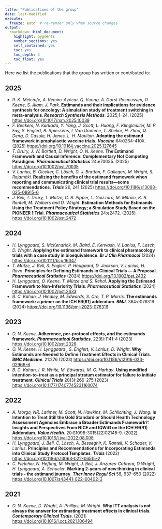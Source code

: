 ```yaml
---
title: "Publications of the group"
date: last-modified
execute:   
  freeze: auto  # re-render only when source changes
output: 
  rmarkdown::html_document:
    highlight: pygments
    number_sections: yes
    self_contained: yes
    toc: yes
    toc_depth: 3
    toc_float: yes
---
```


Here we list the publications that the group has written or contributed to:

## 2025

- *R. K. Metcalfe, A. Remiro-Azócar, Q. Vuong, A. Gorst-Rasmussen, O. Keene, S. Alam, J. Park.* **Estimands and their implications for evidence synthesis for oncology: A simulation study of treatment switching in meta-analysis**. ***Research Synthesis Methods***. 2025;1–24. (2025) <https://doi.org/10.1017/rsm.2025.10039> 
- *F. Beckers, N. Karkada, Y. Yang, J. Scott, L. Huang, F. Klinglmüller, M. P. Fay, S. Englert, B. Spiessens, I. Van Dromme, T. Shekar, H. Zhou, Q. Deng, D. Casula, H. Janes, L. H. Moulton.* **Adopting the estimand framework in prophylactic vaccine trials**. ***Vaccine*** 64:0264-410X. (2025) <https://doi.org/10.1016/j.vaccine.2025.127645>
- *T. Drury, J. W. Bartlett, D. Wright, O. N. Keene.* **The Estimand Framework and Causal Inference: Complementary Not Competing Paradigms**. ***Pharmaceutical Statistics*** 24:e70035. (2025) <https://doi.org/10.1002/pst.70035>
- *V. Lanius, B. Glocker, C. Lösch, D. J. Bratton, F. Callegari, M. Wright, S. Rajamäki.* **Realizing the benefits of the estimand framework when reporting and communicating clinical trial results—some recommendations**. ***Trials*** 26, 241 (2025) <https://doi.org/10.1186/s13063-025-08915-6>
- *J. Bell, T. Drury, T. Mütze, C. B. Pipper, L. Guizzaro, M. Mitroiu, K. R. Rantell, M. Wolbers and D. Wright*. **Estimation Methods for Estimands Using the Treatment Policy Strategy; a Simulation Study Based on the PIONEER 1 Trial**. ***Pharmaceutical Statistics*** 24:e2472. (2025) <https://doi.org/10.1002/pst.2472>


## 2024
- *H. Lynggaard, S. McKendrick, M. Baird, E. Kerwash,  V. Lanius, F. Lasch, D. Wright*. **Applying the estimand framework to clinical pharmacology trials with a case study in bioequivalence**. ***Br J Clin Pharmacol*** (2024) <https://doi.org/10.1111/bcp.16347>
- *T. Mütze, J. Bell, S. Englert, P. Hougaard, D. Jackson, V. Lanius, H. Ravn*. **Principles for Defining Estimands in Clinical Trials — A Proposal**. ***Pharmaceutical Statistics*** (2024) <https://doi.org/10.1002/pst.2432>
- *H. Lynggaard, O. Keene, T. Mütze and S. Rehal*. **Applying the Estimand Framework to Non-Inferiority Trials**. ***Pharmaceutical Statistics*** (2024) <https://doi.org/10.1002/pst.2433>
- *B. C. Kahan, J. Hindley, M. Edwards, S. Cro, T. P. Morris*. **The estimands framework: a primer on the ICH E9(R1) addendum**. ***BMJ***. 384:e076316 (2024) <https://doi.org/10.1136/bmj-2023-076316>

## 2023
- *O. N. Keene*. **Adherence, per‐protocol effects, and the estimands framework**. ***Pharmaceutical Statistics***.  22(6):1141-4 (2023) <https://doi.org/10.1002/pst.2326>
- *O. N. Keene, H. Lynggaard , S. Englert, V. Lanius, D. Wright*. **Why Estimands are Needed to Define Treatment Effects in Clinical Trials**. ***BMC Medicine***. 21:276 (2023) <https://doi.org/10.1186/s12916-023-02969-6>
- *B. C. Kahan, I. R. White, M. Edwards, M. O. Harhay*. **Using modified intention-to-treat as a principal stratum estimator for failure to initiate treatment**. ***Clinical Trials*** 20(3):269-275 (2023)  <https://doi.org/10.1177/17407745231160074>

## 2022
- *A. Morga, NR. Latimer, M. Scott, N. Hawkins, M. Schlichting, J. Wang*. **Is Intention to Treat Still the Gold Standard or Should Health Technology Assessment Agencies Embrace a Broader Estimands Framework?: Insights and Perspectives From NICE and IQWiG on the ICH E9(R1) Addendum**. ***Value Health***. 20:S1098-3015(22)02148-9. (2022) <https://doi.org/10.1016/j.jval.2022.08.008> 
- *H. Lynggaard, J. Bell, C. Lösch, A. Besseghir, K. Rantell, V. Schoder, V. Lanius*. **Principles and Recommendations for Incorporating Estimands into Clinical Study Protocol Templates**. ***Trials*** (2022) <https://doi.org/10.1186/s13063-022-06515-2> 
- *C. Fletcher, N. Hefting, M. Wright, J. Bell, J. Anzures-Cabrera, D Wright, H. Lynggaard, A. Schueler*. **Marking 2-years of new thinking in clinical trials - the estimand journey**. ***Ther Innov Regul Sci*** 56, 637–650 (2022) <https://doi.org/10.1007/s43441-022-00402-3> 

## 2021
- *O. N. Keene, D. Wright, A. Phillips, M. Wright*. **Why ITT analysis is not always the answer for estimating treatment effects in clinical trials**. ***Contemporary Clinical Trials***. (2021) <https://doi.org/10.1016/j.cct.2021.106494>